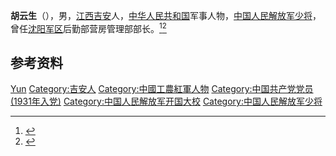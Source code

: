 {{Distinguish2|第三届全国人大代表胡云生}}

'''胡云生'''（{{bd|1908年||1980年|}}），男，[[江西|江西]][[吉安|吉安]]人，[[中华人民共和国|中华人民共和国]]军事人物，[[中国人民解放军少将|中国人民解放军少将]]，曾任[[沈阳军区|沈阳军区]]后勤部营房管理部部长。<ref>{{Cite book|title=中国抗日战争人物大词典|author=刘景泉主编; 沈久泉, 王凯捷, 李卓副主编|publisher=天津大学出版社|year=1999|isbn=|location=|pages=}}</ref><ref>{{Cite book|title=中华军事人物大辞典|author=吴如蒿著; 陈策才, 张光彩, 赵功德等副主编|publisher=新华出版社|year=1989|isbn=|location=北京|pages=}}</ref>

== 参考资料 ==
{{reflist}}

{{中国人物小作品}}

{{Authority control}}
{{DEFAULTSORT:Hu胡}}
[[Category:胡姓|Yun]]
[[Category:吉安人|Category:吉安人]]
[[Category:中國工農紅軍人物|Category:中國工農紅軍人物]]
[[Category:中国共产党党员_(1931年入党)|Category:中国共产党党员 (1931年入党)]]
[[Category:中国人民解放军开国大校|Category:中国人民解放军开国大校]]
[[Category:中国人民解放军少将|Category:中国人民解放军少将]]
